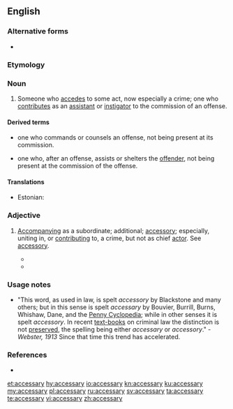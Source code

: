 ==English==

===Alternative forms===
* {{l|en|accessory}}

===Etymology===
{{suffix|access|ary|lang=en}}

===Noun===
{{en-noun|accessaries}}

# {{label|en|legal}} Someone who [[accedes]] to some act, now especially a crime; one who [[contributes]] as an [[assistant]] or [[instigator]] to the commission of an offense.

====Derived terms====
* {{l|en|accessary before the fact}} {{sense|legal}} one who commands or counsels an offense, not being present at its commission.
* {{l|en|accessary after the fact}} {{sense|legal}} one who, after an offense, assists or shelters the [[offender]], not being present at the commission of the offense.

====Translations====
{{trans-top|person}}
* Estonian: {{t|et|kaasosaline}}
{{trans-mid}}
{{trans-bottom}}

===Adjective===
{{en-adj}}

# {{label|en|legal}} [[accompany|Accompanying]] as a subordinate; additional; [[accessory]]; especially, uniting in, or [[contributing]] to, a crime, but not as chief [[actor]]. See [[accessory]].
#* {{quote-book|passage=To both their deaths thou shalt be '''accessary'''.|author=Shakespeare|title=Richard III|section=I-iii}}
#* {{quote-book|passage=Amongst many secondary and '''accessary''' causes that support monarchy, these are not of least reckoning.|author={{w|John Milton}}}}

===Usage notes===
* "This word, as used in law, is spelt ''accessory'' by Blackstone and many others; but in this sense is spelt ''accessary'' by Bouvier, Burrill, Burns, Whishaw, Dane, and the [[Penny Cyclopedia]]; while in other senses it is spelt ''accessory''. In recent [[textbook|text-books]] on criminal law the distinction is not [[preserved]], the spelling being either ''accessary'' or ''accessory''." - ''Webster, 1913'' Since that time this trend has accelerated.

===References===
* {{R:Webster 1913}}

[[et:accessary]]
[[hy:accessary]]
[[io:accessary]]
[[kn:accessary]]
[[ku:accessary]]
[[my:accessary]]
[[pl:accessary]]
[[ru:accessary]]
[[sv:accessary]]
[[ta:accessary]]
[[te:accessary]]
[[vi:accessary]]
[[zh:accessary]]